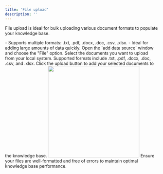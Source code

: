 ```yaml
---
title: 'File upload'
description: ''
---
```


File upload is ideal for bulk uploading various document formats to populate your knowledge base.

<CardGroup cols={2}>
  <Card title="" icon="check">
    - Supports multiple formats: .txt, .pdf, .docx, .doc, .csv, .xlsx.
  </Card>
  <Card title="" icon="check">
    - Ideal for adding large amounts of data quickly.
  </Card>
</CardGroup>

<Steps>
  <Step title="Select 'File' in the Add Data Source Window">
    Open the `add data source` window and choose the "File" option.
  </Step>
  <Step title="Choose Your Document(s)">
    Select the documents you want to upload from your local system. Supported formats include .txt, .pdf, .docx, .doc, .csv, and .xlsx.
  </Step>
  <Step title="Upload Your Documents">
    Click the upload button to add your selected documents to the knowledge base.
  </Step>
</Steps>

<img class="rounded-md" src="/images/add_file_shots.png" width="300" />

<Info>
  Ensure your files are well-formatted and free of errors to maintain optimal knowledge base performance.
</Info>
